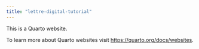 ```yaml
---
title: "lettre-digital-tutorial"
---
```


This is a Quarto website.

To learn more about Quarto websites visit <https://quarto.org/docs/websites>.
